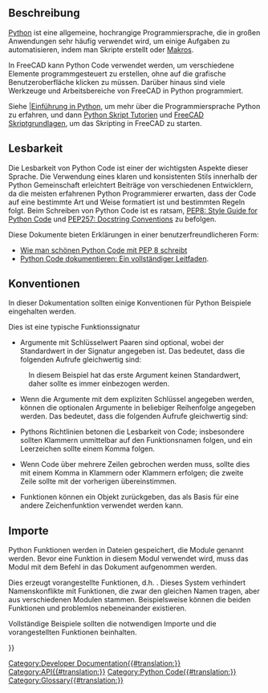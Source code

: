 <languages/>
{{TOCright}}

<span id="Description"></span>
== Beschreibung ==

[https://www.python.org Python] ist eine allgemeine, hochrangige Programmiersprache, die in großen Anwendungen sehr häufig verwendet wird, um einige Aufgaben zu automatisieren, indem man Skripte erstellt oder [[macros/de|Makros]].

In FreeCAD kann Python Code verwendet werden, um verschiedene Elemente programmgesteuert zu erstellen, ohne auf die grafische Benutzeroberfläche klicken zu müssen. Darüber hinaus sind viele Werkzeuge und Arbeitsbereiche von FreeCAD in Python programmiert.

Siehe [[Introduction to Python/de||Einführung in Python]], um mehr über die Programmiersprache Python zu erfahren, und dann [[Python scripting tutorial|Python Skript Tutorien]] und [[FreeCAD Scripting Basics|FreeCAD Skriptgrundlagen]], um das Skripting in FreeCAD zu starten.

<span id="Readability"></span>
== Lesbarkeit ==

Die Lesbarkeit von Python Code ist einer der wichtigsten Aspekte dieser Sprache. Die Verwendung eines klaren und konsistenten Stils innerhalb der Python Gemeinschaft erleichtert Beiträge von verschiedenen Entwicklern, da die meisten erfahrenen Python Programmierer erwarten, dass der Code auf eine bestimmte Art und Weise formatiert ist und bestimmten Regeln folgt. Beim Schreiben von Python Code ist es ratsam, [https://www.python.org/dev/peps/pep-0008/ PEP8: Style Guide for Python Code] und [https://www.python.org/dev/peps/pep-0257/ PEP257: Docstring Conventions] zu befolgen.

Diese Dokumente bieten Erklärungen in einer benutzerfreundlicheren Form:
* [https://realpython.com/python-pep8/ Wie man schönen Python Code mit PEP 8 schreibt]
* [https://realpython.com/documenting-python-code/ Python Code dokumentieren: Ein vollständiger Leitfaden].

== Konventionen ==
In dieser Dokumentation sollten einige Konventionen für Python Beispiele eingehalten werden.

Dies ist eine typische Funktionssignatur

{{Code|code=
Wire = make_wire(pointslist, closed=False, placement=None, face=None, support=None)
}}

* Argumente mit Schlüsselwert Paaren sind optional, wobei der Standardwert in der Signatur angegeben ist. Das bedeutet, dass die folgenden Aufrufe gleichwertig sind:

{{Code|code=
Wire = make_wire(pointslist, False, None, None, None)
Wire = make_wire(pointslist, False, None, None)
Wire = make_wire(pointslist, False, None)
Wire = make_wire(pointslist, False)
Wire = make_wire(pointslist)
}}

: In diesem Beispiel hat das erste Argument keinen Standardwert, daher sollte es immer einbezogen werden.

* Wenn die Argumente mit dem expliziten Schlüssel angegeben werden, können die optionalen Argumente in beliebiger Reihenfolge angegeben werden. Das bedeutet, dass die folgenden Aufrufe gleichwertig sind:
{{Code|code=
Wire = make_wire(pointslist, closed=False, placement=None, face=None)
Wire = make_wire(pointslist, closed=False, face=None, placement=None)
Wire = make_wire(pointslist, placement=None, closed=False, face=None)
Wire = make_wire(pointslist, support=None, closed=False, placement=None, face=None)
}}

* Pythons Richtlinien betonen die Lesbarkeit von Code; insbesondere sollten Klammern unmittelbar auf den Funktionsnamen folgen, und ein Leerzeichen sollte einem Komma folgen.

{{Code|code=
p1 = Vector(0, 0, 0)
p2 = Vector(1, 1, 0)
p3 = Vector(2, 0, 0)
Wire = make_wire([p1, p2, p3], closed=True)
}}

* Wenn Code über mehrere Zeilen gebrochen werden muss, sollte dies mit einem Komma in Klammern oder Klammern erfolgen; die zweite Zeile sollte mit der vorherigen übereinstimmen.

{{Code|code=
a_list = [1, 2, 3,
          2, 4, 5]

Wire = make_wire(pointslist,
                False, None,
                None, None)
}}

* Funktionen können ein Objekt zurückgeben, das als Basis für eine andere Zeichenfunktion verwendet werden kann.
{{Code|code=
Wire = make_wire(pointslist, closed=True, face=True)
Window = make_window(Wire, name="Big window")
}}

<span id="Imports"></span>
== Importe ==

Python Funktionen werden in Dateien gespeichert, die Module genannt werden. Bevor eine Funktion in diesem Modul verwendet wird, muss das Modul mit dem Befehl {{incode|import}} in das Dokument aufgenommen werden.

Dies erzeugt vorangestellte Funktionen, d.h. {{incode|module.function()}}. Dieses System verhindert Namenskonflikte mit Funktionen, die zwar den gleichen Namen tragen, aber aus verschiedenen Modulen stammen.
Beispielsweise können die beiden Funktionen {{incode|Arch.make_window()}} und {{incode|myModule.make_window()}} problemlos nebeneinander existieren.

Vollständige Beispiele sollten die notwendigen Importe und die vorangestellten Funktionen beinhalten.

{{Code|code=
import FreeCAD as App
import Draft

p1 = App.Vector(0, 0, 0)
p2 = App.Vector(1, 1, 0)
p3 = App.Vector(2, 0, 0)
Wire = Draft.make_wire([p1, p2, p3], closed=True)
}}

{{Code|code=
import FreeCAD as App
import Draft
import Arch

p1 = App.Vector(0, 0, 0)
p2 = App.Vector(1, 0, 0)
p3 = App.Vector(1, 1, 0)
p4 = App.Vector(0, 2, 0)
pointslist = [p1, p2, p3, p4]

Wire = Draft.make_wire(pointslist, closed=True, face=True)
Structure = Arch.make_structure(Wire, name="Big pillar")
}}

{{Powerdocnavi{{#translation:}}}}
[[Category:Developer Documentation{{#translation:}}]]
[[Category:API{{#translation:}}]]
[[Category:Python Code{{#translation:}}]]
[[Category:Glossary{{#translation:}}]]